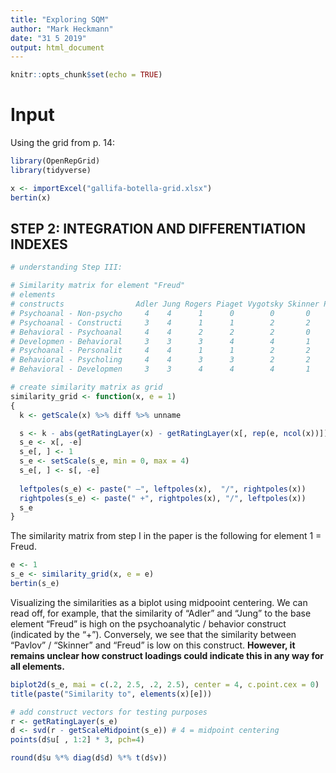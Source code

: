 ```yaml
---
title: "Exploring SQM"
author: "Mark Heckmann"
date: "31 5 2019"
output: html_document
---
```


```r
knitr::opts_chunk$set(echo = TRUE)
```


# Input

Using the grid from p. 14:

```r
library(OpenRepGrid)
library(tidyverse)

x <- importExcel("gallifa-botella-grid.xlsx")
bertin(x)
```


## STEP 2: INTEGRATION AND DIFFERENTIATION INDEXES

```r

# understanding Step III:

# Similarity matrix for element "Freud"
# elements
# constructs                Adler Jung Rogers Piaget Vygotsky Skinner Pavlov
# Psychoanal - Non-psycho     4    4      1      0        0       0      0
# Psychoanal - Constructi     3    4      1      1        2       2      2
# Behavioral - Psychoanal     4    4      2      2        2       0      1
# Developmen - Behavioral     3    3      3      4        4       1      1
# Psychoanal - Personalit     4    4      1      1        2       2      2
# Behavioral - Psycholing     4    4      3      3        2       2      2
# Behavioral - Developmen     3    3      4      4        4       1      1

# create similarity matrix as grid
similarity_grid <- function(x, e = 1)
{
  k <- getScale(x) %>% diff %>% unname

  s <- k - abs(getRatingLayer(x) - getRatingLayer(x[, rep(e, ncol(x))]))
  s_e <- x[, -e]
  s_e[, ] <- 1
  s_e <- setScale(s_e, min = 0, max = 4)
  s_e[, ] <- s[, -e]
  
  leftpoles(s_e) <- paste(" —", leftpoles(x),  "/", rightpoles(x))
  rightpoles(s_e) <- paste(" +", rightpoles(x), "/", leftpoles(x))
  s_e
}
```

The similarity matrix from step I in the paper is the following for element 1 = Freud.

```r
e <- 1
s_e <- similarity_grid(x, e = e)
bertin(s_e)
```

Visualizing the similarities as a biplot using midpooint centering. We can read off, for example, that the similarity of "Adler" and "Jung" to the base element "Freud" is high on the psychoanalytic / behavior construct (indicated by the "+"). Conversely, we see that the similarity between "Pavlov" / "Skinner" and "Freud" is low on this construct. **However, it remains unclear how construct loadings could indicate this in any way for all elements.**

```r
biplot2d(s_e, mai = c(.2, 2.5, .2, 2.5), center = 4, c.point.cex = 0)
title(paste("Similarity to", elements(x)[e]))

# add construct vectors for testing purposes
r <- getRatingLayer(s_e)
d <- svd(r - getScaleMidpoint(s_e)) # 4 = midpoint centering
points(d$u[ , 1:2] * 3, pch=4) 

```

```r
round(d$u %*% diag(d$d) %*% t(d$v))
```





